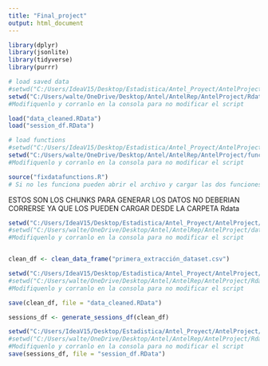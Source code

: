 ```yaml
---
title: "Final_project"
output: html_document
---
```


``` r
library(dplyr)
library(jsonlite)
library(tidyverse)
library(purrr)

# load saved data
#setwd("C:/Users/IdeaV15/Desktop/Estadistica/Antel_Proyect/AntelProject/Rdata")
setwd("C:/Users/walte/OneDrive/Desktop/Antel/AntelRep/AntelProject/Rdata")
#Modifiquenlo y corranlo en la consola para no modificar el script

load("data_cleaned.RData")
load("session_df.RData")

# load functions
#setwd("C:/Users/IdeaV15/Desktop/Estadistica/Antel_Proyect/AntelProject/functions")
setwd("C:/Users/walte/OneDrive/Desktop/Antel/AntelRep/AntelProject/functions") 
#Modifiquenlo y corranlo en la consola para no modificar el script

source("fixdatafunctions.R") 
# Si no les funciona pueden abrir el archivo y cargar las dos funciones a mano

```
ESTOS SON LOS CHUNKS PARA GENERAR LOS DATOS NO DEBERIAN CORRERSE YA QUE LOS 
PUEDEN CARGAR DESDE LA CARPETA Rdata

```r
setwd("C:/Users/IdeaV15/Desktop/Estadistica/Antel_Proyect/AntelProject/data")
#setwd("C:/Users/walte/OneDrive/Desktop/Antel/AntelRep/AntelProject/data")
#Modifiquenlo y corranlo en la consola para no modificar el script


clean_df <- clean_data_frame("primera_extracción_dataset.csv")

setwd("C:/Users/IdeaV15/Desktop/Estadistica/Antel_Proyect/AntelProject/Rdata")
#setwd("C:/Users/walte/OneDrive/Desktop/Antel/AntelRep/AntelProject/Rdata")
#Modifiquenlo y corranlo en la consola para no modificar el script

save(clean_df, file = "data_cleaned.RData")
```

```r
sessions_df <- generate_sessions_df(clean_df)

setwd("C:/Users/IdeaV15/Desktop/Estadistica/Antel_Proyect/AntelProject/Rdata")
#setwd("C:/Users/walte/OneDrive/Desktop/Antel/AntelRep/AntelProject/Rdata")
#Modifiquenlo y corranlo en la consola para no modificar el script
save(sessions_df, file = "session_df.RData")
```